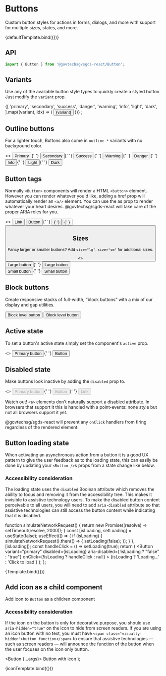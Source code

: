 
<Meta title="Components/Button" component={Button}/>

# Buttons

Custom button styles for actions in forms, dialogs, and more with support for multiple sizes, states, and more.


<Canvas>
  <Story name="Default">{defaultTemplate.bind({})}</Story>
</Canvas>

## API

```jsx
import { Button } from '@govtechsg/sgds-react/Button';
```

<ArgsTable story="Default" />

## Variants

Use any of the available button style types to quickly create a styled button. Just modify the `variant` prop.

<Canvas>
  <Story name="Variants">
    {[
      'primary',
      'secondary',
      'success',
      'danger',
      'warning',
      'info',
      'light',
      'dark',
    ].map((variant, idx) => (
      <Button className="m-1" key={idx} variant={variant}>
        {variant}
      </Button>
    ))}
    ;
  </Story>
</Canvas>

## Outline buttons

For a lighter touch, Buttons also come in `outline-*` variants with no background color.

<Canvas>
  <Story name="Outline buttons">
    <>
      <Button variant="outline-primary">Primary</Button>{' '}
      <Button variant="outline-secondary">Secondary</Button>{' '}
      <Button variant="outline-success">Success</Button>{' '}
      <Button variant="outline-warning">Warning</Button>{' '}
      <Button variant="outline-danger">Danger</Button>{' '}
      <Button variant="outline-info">Info</Button>{' '}
      <Button variant="outline-light">Light</Button>{' '}
      <Button variant="outline-dark">Dark</Button>
    </>
  </Story>
</Canvas>

## Button tags

Normally `<Button>` components will render a HTML `<button>` element. However you can render whatever you'd like, adding a href prop will automatically render an `<a/>` element.
You can use the as prop to render whatever your heart desires. @govtechsg/sgds-react will take care of the proper ARIA roles for you.

<Canvas>
  <Story name="Button tags">
    <>
      <Button href="#">Link</Button> <Button type="submit">Button</Button>{' '}
      <Button as="input" type="button" value="Input" />{' '}
      <Button as="input" type="submit" value="Submit" />{' '}
      <Button as="input" type="reset" value="Reset" />
    </>
  </Story>
</Canvas>

## Sizes

Fancy larger or smaller buttons? Add `size="lg"`, `size="sm"` for additional sizes.

<Canvas>
  <Story name="Button sizes">
    <>
      <div className="mb-2">
        <Button variant="primary" size="lg">
          Large button
        </Button>{' '}
        <Button variant="secondary" size="lg">
          Large button
        </Button>
      </div>
      <div>
        <Button variant="primary" size="sm">
          Small button
        </Button>{' '}
        <Button variant="secondary" size="sm">
          Small button
        </Button>
      </div>
    </>
  </Story>
</Canvas>

## Block buttons

Create responsive stacks of full-width, “block buttons” with a mix of our display and gap utilities.

<Canvas>
  <Story name="Block buttons">
    <div className="d-grid gap-2">
      <Button variant="primary" size="lg">
        Block level button
      </Button>
      <Button variant="secondary" size="lg">
        Block level button
      </Button>
    </div>
  </Story>
</Canvas>

## Active state

To set a button's active state simply set the component's `active` prop.

<Canvas>
  <Story name="Active state">
    <>
      <Button variant="primary" active>
        Primary button
      </Button>{' '}
      <Button variant="secondary" active>
        Button
      </Button>
    </>
  </Story>
</Canvas>

## Disabled state

Make buttons look inactive by adding the `disabled` prop to.

<Canvas>
  <Story name="Disabled state">
    <>
      <Button variant="primary" disabled>
        Primary button
      </Button>{' '}
      <Button variant="secondary" disabled>
        Button
      </Button>{' '}
      <Button href="#" variant="secondary" disabled>
        Link
      </Button>
    </>
  </Story>
</Canvas>

Watch out! `<a>` elements don't naturally support a disabled attribute. In browsers that support it this is handled with a point-events: none style but not all browsers support it yet.

@govtechsg/sgds-react will prevent any `onClick` handlers from firing regardless of the rendered element.

## Button loading state

When activating an asynchronous action from a button it is a good UX pattern to give the user feedback as to the loading state, this can easily be done by updating your `<Button />`s props from a state change like below.

### Accessibility consideration

The loading state uses the `disabled` Boolean attribute which removes the ability to focus and removing it from the accessibility tree. This makes it invisible to assistive technology users. To make the disabled button content perceivable to all users, you will need to add `aria-disabled` attribute so that assistive technologies can still access the button content while indicating that it is disabled.

  function simulateNetworkRequest() {
    return new Promise((resolve) => setTimeout(resolve, 2000));
  }
  const [isLoading, setLoading] = useState(false);
  useEffect(() => {
    if (isLoading) {
      simulateNetworkRequest().then(() => {
        setLoading(false);
      });
    }
  }, [isLoading]);
  const handleClick = () => setLoading(true);
  return (
    <Button
      variant="primary"
      disabled={isLoading}
      aria-disabled={!isLoading ? "false" : "true"}
      onClick={!isLoading ? handleClick : null}
    >
      {isLoading ? 'Loading…' : 'Click to load'}
    </Button>
  );
};

<Canvas>
  <Story name="Button loading state" parameters={{ docs: { source: { type: 'code' } } }}>{Template.bind({})}</Story>
</Canvas>


## Add icon as a child component

Add icon to `Button` as a children component

### Accessibility consideration

If the icon on the button is only for decorative purpose, you should use `aria-hidden="true"` on the icon to hide from screen readers. If you are using an icon button with no text, you must have `<span class="visually-hidden">button function</span>` to ensure that assistive technologies — such as screen readers — will announce the function of the button when the user focuses on the icon only button.

  <Button {...args}>
    <i className="bi bi-arrow-90deg-left" aria-hidden="true"></i> Button with icon
  </Button>
);

<Canvas>
  <Story name="Button with icon">{iconTemplate.bind({})}</Story>
</Canvas>
